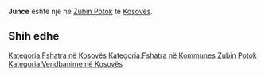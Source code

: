 {{Fshat në 
 | Emri                = Junce
 | EmriAlt                = 
 | NAME_SHORT_FORM=      
 | NAME_GENERIC=      
 | NAME_SORT_NAME_RO=      JUNCE
 | FULL_NAME_RO = Junce
 | FULL_NAME_ND_RO=Junce
 | SORT_NAME_RG=JUNCE
 | FULL_NAME_RG=Junce
 | FULL_NAME_ND_RG=Junce
 | SRP_NAME_SHORT_FORM=      
 | SRP_NAME_GENERIC=      
 | SRP_NAME_SORT_NAME_RO=      
 | SRP_FULL_NAME_RO = 
 | SRP_FULL_NAME_ND_RO=
 | SRP_SORT_NAME_RG=
 | SRP_FULL_NAME_RG=
 | SRP_FULL_NAME_ND_RG=
 | Emri (Rasa dhanore) = 
 | Figura              = 
 | Shteti              = Kosovo
 | Komuna              = Zubin Potok
 | Kodi postar         = 
 | Sipërfaqja          = 

 | Popullsia           = 

 | Regj. i popullsisë  = 
 | Dend. e popullsisë  = 
 | Faqja zyrtare       = 
 <!--- Koordinatat ----> 
 | Gjerësia            = 43.006389
 | Gjatësia            = 20.676111
 | Lartësia            = 
}}
'''Junce''' është një [[]] në [[Zubin Potok]] të [[Kosovës]].

<!-- == Gjeografia == -->
<!-- == Historia == -->
<!-- == Demografia == -->
== Shih edhe ==
{{Komuna Zubin Potok}}
{{Kosovo-Administrata-Cung}}

[[Kategoria:Fshatra në Kosovës]]
[[Kategoria:Fshatra në Kommunes Zubin Potok]]
[[Kategoria:Vendbanime në Kosovës]]